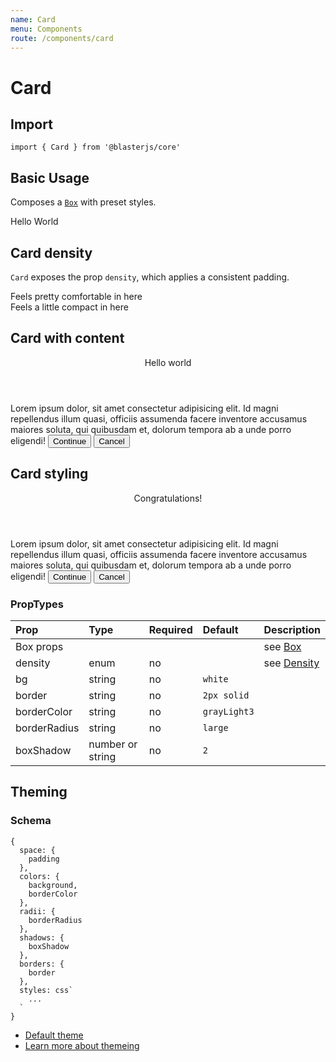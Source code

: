 ```yaml
---
name: Card
menu: Components
route: /components/card
---
```



# Card

## Import
`import { Card } from '@blasterjs/core'`

## Basic Usage

Composes a [`Box`](/typography/box) with preset styles.

<Playground>
  <Card>
    Hello World
  </Card>
</Playground>

## Card density

`Card` exposes the prop `density`, which applies a consistent padding.

<Playground>
  <Card density="comfortable">
    Feels pretty comfortable in here
  </Card>
  <br />
  <Card density="compact">
    Feels a little compact in here
  </Card>
</Playground>

## Card with content

<Playground>
  <Card density="comfortable">
    <Header tag="h4">Hello world</Header>
    <Text tag="p" mb="30px">Lorem ipsum dolor, sit amet consectetur adipisicing elit. Id magni repellendus illum quasi, officiis assumenda facere inventore accusamus maiores soluta, qui quibusdam et, dolorum tempora ab a unde porro eligendi!</Text>
    <Button appearance="prominent">Continue</Button>
    <Button appearance="minimal">Cancel</Button>
  </Card>
</Playground>

## Card styling

<Playground>
  <Card
    density="comfortable"
    boxShadow="4"
    bg="primaryTint"
    borderColor="primaryShade"
  >
    <Header tag="h4">
      Congratulations!
    </Header>
    <Text tag="p" mb="30px">
      Lorem ipsum dolor, sit amet consectetur adipisicing elit. Id magni repellendus illum quasi, officiis assumenda facere inventore accusamus maiores soluta, qui quibusdam et, dolorum tempora ab a unde porro eligendi!
    </Text>
    <Button appearance="prominent">Continue</Button>
    <Button appearance="minimal">Cancel</Button>
  </Card>
</Playground>

### PropTypes
| Prop | Type | Required | Default | Description |
|:-----|:-----|:---------|:--------|:------------|
| Box props | | | | see [Box](/primitives/) |
| density | enum | no |  | see [Density](/common/density) |
| bg | string | no | `white` | |
| border | string | no | `2px solid` | |
| borderColor | string | no | `grayLight3` | |
| borderRadius | string | no | `large` | |
| boxShadow | number or string | no | `2` | |

## Theming

### Schema
```
{
  space: {
    padding
  },
  colors: {
    background,
    borderColor
  },
  radii: {
    borderRadius
  },
  shadows: {
    boxShadow
  },
  borders: {
    border
  },
  styles: css`
    ...
  `
}
```

- [Default theme](https://github.com/raster-foundry/blasterjs/tree/master/packages/core/theme/components/header)
- [Learn more about themeing](#)